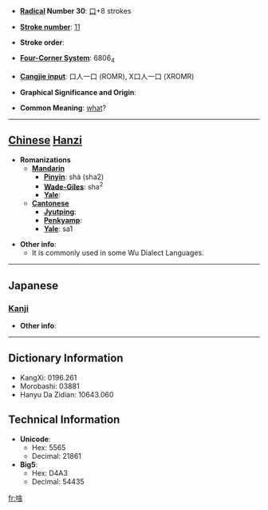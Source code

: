* '''[[Wiktionary:Chinese radical index| Radical]] Number 30''': [[Wiktionary:Chinese radical index 口|口]]+8 strokes

* '''[[Wiktionary:Chinese total strokes index|Stroke number]]''': [[Wiktionary:Chinese total strokes index 11|11]]

* '''Stroke order''': 

* '''[[Wiktionary:Chinese four corner index|Four-Corner System]]''': 6806<sub>4</sub>

* '''[[Wiktionary:Chinese Cangjie index|Cangjie input]]''': 口人一口 (ROMR), X口人一口 (XROMR)

* '''Graphical Significance and Origin''': 

* '''Common Meaning''': [[what]]?

----

== [[Chinese]] [[Hanzi]] ==

* '''Romanizations'''
** '''[[Mandarin]]'''
*** '''[[Pinyin]]''': shá (sha2)
*** '''[[Wade-Giles]]''': sha<sup>2</sup>
*** '''[[Yale]]''': 
** '''[[Cantonese]]'''
*** '''[[Jyutping]]''':
*** '''[[Penkyamp]]''': 
*** '''[[Yale]]''': sa1

* '''Other info''': 
** It is commonly used in some Wu Dialect Languages.

----

==Japanese==
===[[Kanji]]===
{{kanji|on readings=[[しゃ]] (sha)|kun readings=[[なに]] (nani), [[なんぞ]] (nanzo)}}

* '''Other info''':  

----

== Dictionary Information ==

* KangXi: 0196.261
* Morobashi: 03881
* Hanyu Da Zidian: 10643.060

== Technical Information ==

* '''Unicode''':
** Hex: 5565
** Decimal: 21861
* '''Big5''':
** Hex: D4A3
** Decimal: 54435

[[fr:啥]]